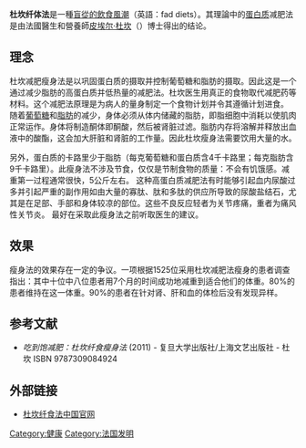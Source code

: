 {{medical}}
'''杜坎纤体法'''是一種[[食物盲從現象|盲從的飲食風潮]]（英語：fad diets）。其理論中的[[蛋白质|蛋白质]]减肥法是由法國醫生和營養師[[皮埃尔·杜坎|皮埃尔·杜坎]]（{{lang|fr|Pierre Dukan}}）博士得出的结论。

== 理念 ==
杜坎减肥瘦身法是以巩固蛋白质的摄取并控制葡萄糖和脂肪的摄取。因此这是一个通过减少脂肪的高蛋白质并低热量的减肥法。杜坎医生用真正的食物取代减肥药等材料。这个减肥法原理是为病人的量身制定一个食物计划并令其遵循计划进食。
随着[[葡萄糖|葡萄糖]]和[[脂肪|脂肪]]的减少，身体必须从体内储藏的脂肪，即脂细胞中消耗以使肌肉正常运作。身体将制造酮体即酮酸，然后被肾脏过滤。脂肪内存将溶解并释放出血液中的酸酯，这会加大肝脏和肾脏的工作量。因此杜坎瘦身法需要饮用大量的水。

另外，蛋白质的卡路里少于脂肪（每克葡萄糖和蛋白质含4千卡路里；每克脂肪含9千卡路里）。此瘦身法不涉及节食，仅仅是节制食物的质量：不会有饥饿感。减重第一过程通常很快，5公斤左右。
这种高蛋白质减肥法有时能够引起血内尿酸过多并引起严重的副作用如由大量的寡肽、肽和多肽的供应所导致的尿酸盐结石，尤其是在足部、手部和身体较凉的部位。这些不良反应轻者为关节疼痛，重者为痛风性关节炎。
最好在采取此瘦身法之前听取医生的建议。

== 效果 ==
瘦身法的效果存在一定的争议。一项根据1525位采用杜坎减肥法瘦身的患者调查指出：其中十位中八位患者用7个月的时间成功地减重到适合他们的体重。80%的患者维持在这一体重。90%的患者在针对肾、肝和血的体检后没有发现异样。

== 参考文献 ==
* ''吃到饱减肥：杜坎纤食瘦身法'' (2011) - 复旦大学出版社/上海文艺出版社 - 杜坎 ISBN 9787309084924

== 外部链接 ==
* [https://web.archive.org/web/20120213190926/http://www.dukandiet.com.cn/ 杜坎纤食法中国官网]

[[Category:健康|Category:健康]]
[[Category:法国发明|Category:法国发明]]